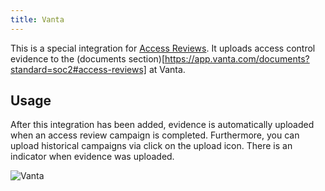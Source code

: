 ```yaml
---
title: Vanta
---
```


This is a special integration for [Access Reviews](/access-reviews/). It uploads access control evidence to the (documents section)[https://app.vanta.com/documents?standard=soc2#access-reviews] at Vanta.

## Usage

After this integration has been added, evidence is automatically uploaded when an access review campaign is completed. Furthermore, you can upload historical campaigns via click on the upload icon. There is an indicator when evidence was uploaded.

![Vanta](/images/vanta.png)
